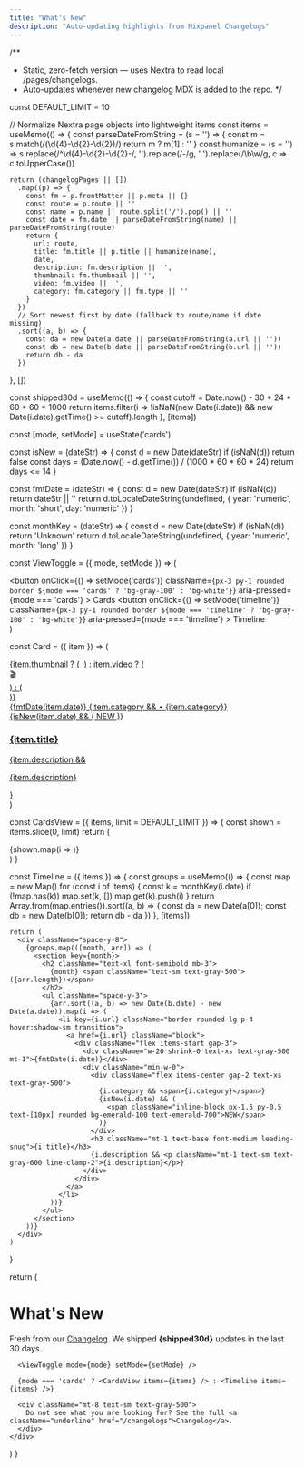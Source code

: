 ```yaml
---
title: "What's New"
description: "Auto-updating highlights from Mixpanel Changelogs"
---
```



/**
 * Static, zero-fetch version — uses Nextra to read local /pages/changelogs.
 * Auto-updates whenever new changelog MDX is added to the repo.
 */


  const DEFAULT_LIMIT = 10

  // Normalize Nextra page objects into lightweight items
  const items = useMemo(() => {
    const parseDateFromString = (s = '') => {
      const m = s.match(/(\d{4}-\d{2}-\d{2})/)
      return m ? m[1] : ''
    }
    const humanize = (s = '') =>
      s.replace(/^\d{4}-\d{2}-\d{2}-/, '').replace(/-/g, ' ').replace(/\b\w/g, c => c.toUpperCase())

    return (changelogPages || [])
      .map((p) => {
        const fm = p.frontMatter || p.meta || {}
        const route = p.route || ''
        const name = p.name || route.split('/').pop() || ''
        const date = fm.date || parseDateFromString(name) || parseDateFromString(route)
        return {
          url: route,
          title: fm.title || p.title || humanize(name),
          date,
          description: fm.description || '',
          thumbnail: fm.thumbnail || '',
          video: fm.video || '',
          category: fm.category || fm.type || ''
        }
      })
      // Sort newest first by date (fallback to route/name if date missing)
      .sort((a, b) => {
        const da = new Date(a.date || parseDateFromString(a.url || ''))
        const db = new Date(b.date || parseDateFromString(b.url || ''))
        return db - da
      })
  }, [])

  const shipped30d = useMemo(() => {
    const cutoff = Date.now() - 30 * 24 * 60 * 60 * 1000
    return items.filter(i => !isNaN(new Date(i.date)) && new Date(i.date).getTime() >= cutoff).length
  }, [items])

  const [mode, setMode] = useState('cards')

  const isNew = (dateStr) => {
    const d = new Date(dateStr)
    if (isNaN(d)) return false
    const days = (Date.now() - d.getTime()) / (1000 * 60 * 60 * 24)
    return days <= 14
  }

  const fmtDate = (dateStr) => {
    const d = new Date(dateStr)
    if (isNaN(d)) return dateStr || ''
    return d.toLocaleDateString(undefined, { year: 'numeric', month: 'short', day: 'numeric' })
  }

  const monthKey = (dateStr) => {
    const d = new Date(dateStr)
    if (isNaN(d)) return 'Unknown'
    return d.toLocaleDateString(undefined, { year: 'numeric', month: 'long' })
  }

  const ViewToggle = ({ mode, setMode }) => (
    <div className="flex gap-2 items-center mb-4">
      <button
        onClick={() => setMode('cards')}
        className={`px-3 py-1 rounded border ${mode === 'cards' ? 'bg-gray-100' : 'bg-white'}`}
        aria-pressed={mode === 'cards'}
      >
        Cards
      </button>
      <button
        onClick={() => setMode('timeline')}
        className={`px-3 py-1 rounded border ${mode === 'timeline' ? 'bg-gray-100' : 'bg-white'}`}
        aria-pressed={mode === 'timeline'}
      >
        Timeline
      </button>
    </div>
  )

  const Card = ({ item }) => (
    <a href={item.url} className="block border rounded-lg p-4 hover:shadow-sm transition">
      <div className="flex items-start gap-3">
        {item.thumbnail ? (
          <img src={item.thumbnail} alt="" className="w-16 h-16 object-cover rounded-md" loading="lazy" />
        ) : item.video ? (
          <div className="w-16 h-16 bg-black/5 rounded-md flex items-center justify-center text-xs">🎬</div>
        ) : (
          <div className="w-16 h-16 bg-black/5 rounded-md" />
        )}
        <div className="min-w-0">
          <div className="flex items-center gap-2 text-xs text-gray-500">
            <span>{fmtDate(item.date)}</span>
            {item.category && <span aria-label="category">• {item.category}</span>}
            {isNew(item.date) && (
              <span className="ml-2 inline-block px-1.5 py-0.5 text-[10px] rounded bg-emerald-100 text-emerald-700">NEW</span>
            )}
          </div>
          <h3 className="mt-1 text-base font-medium leading-snug line-clamp-2">{item.title}</h3>
          {item.description && <p className="mt-1 text-sm text-gray-600 line-clamp-3">{item.description}</p>}
        </div>
      </div>
    </a>
  )

  const CardsView = ({ items, limit = DEFAULT_LIMIT }) => {
    const shown = items.slice(0, limit)
    return (
      <div className="grid gap-4 sm:grid-cols-2 lg:grid-cols-3">
        {shown.map(i => <Card key={i.url} item={i} />)}
      </div>
    )
  }

  const Timeline = ({ items }) => {
    const groups = useMemo(() => {
      const map = new Map()
      for (const i of items) {
        const k = monthKey(i.date)
        if (!map.has(k)) map.set(k, [])
        map.get(k).push(i)
      }
      return Array.from(map.entries()).sort((a, b) => {
        const da = new Date(a[0]); const db = new Date(b[0]); return db - da
      })
    }, [items])

    return (
      <div className="space-y-8">
        {groups.map(([month, arr]) => (
          <section key={month}>
            <h2 className="text-xl font-semibold mb-3">
              {month} <span className="text-sm text-gray-500">({arr.length})</span>
            </h2>
            <ul className="space-y-3">
              {arr.sort((a, b) => new Date(b.date) - new Date(a.date)).map(i => (
                <li key={i.url} className="border rounded-lg p-4 hover:shadow-sm transition">
                  <a href={i.url} className="block">
                    <div className="flex items-start gap-3">
                      <div className="w-20 shrink-0 text-xs text-gray-500 mt-1">{fmtDate(i.date)}</div>
                      <div className="min-w-0">
                        <div className="flex items-center gap-2 text-xs text-gray-500">
                          {i.category && <span>{i.category}</span>}
                          {isNew(i.date) && (
                            <span className="inline-block px-1.5 py-0.5 text-[10px] rounded bg-emerald-100 text-emerald-700">NEW</span>
                          )}
                        </div>
                        <h3 className="mt-1 text-base font-medium leading-snug">{i.title}</h3>
                        {i.description && <p className="mt-1 text-sm text-gray-600 line-clamp-2">{i.description}</p>}
                      </div>
                    </div>
                  </a>
                </li>
              ))}
            </ul>
          </section>
        ))}
      </div>
    )
  }

  return (
    <div className="mx-auto max-w-5xl">
      <div className="mx-auto max-w-5xl mb-6">
        <h1 className="text-3xl font-semibold tracking-tight">What's New</h1>
        <p className="mt-1 text-sm text-gray-500">
          Fresh from our <a className="underline" href="/changelogs">Changelog</a>. We shipped <strong>{shipped30d}</strong> updates in the last 30 days.
        </p>
      </div>

      <ViewToggle mode={mode} setMode={setMode} />

      {mode === 'cards' ? <CardsView items={items} /> : <Timeline items={items} />}

      <div className="mt-8 text-sm text-gray-500">
        Do not see what you are looking for? See the full <a className="underline" href="/changelogs">Changelog</a>.
      </div>
    </div>
  )
}
